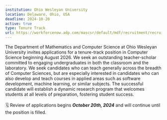 ```yaml
---
institution: Ohio Wesleyan University
location: Delaware, Ohio, USA
deadline: 2024-10-20
active: true
type: Tenure Track
url: https://workforcenow.adp.com/mascsr/default/mdf/recruitment/recruitment.html?cid=a2082ac8-6363-4a1c-92d0-adacd9e4f844&ccId=19000101_000001&jobId=537958
---
```


The Department of Mathematics and Computer Science at Ohio Wesleyan University invites applications for a tenure-track position in Computer Science beginning August 2026. We seek an outstanding teacher-scholar committed to engaging undergraduates in both the classroom and the laboratory. We seek candidates who can teach generally across the breadth of Computer Sciences, but are especially interested in candidates who can also develop and teach courses in applied areas such as software development, machine learning, or similar subjects. The successful candidate will establish a dynamic research program that welcomes students at all levels of preparation, fostering student success.
<br> <br>
🗓️ Review of applications begins ***October 20th, 2024*** and will continue 
until the position is filled.


